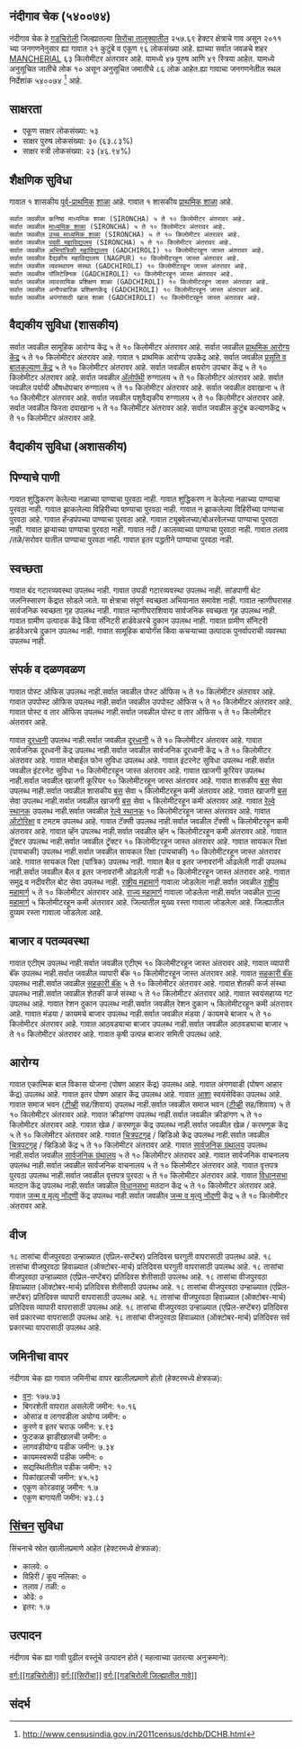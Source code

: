 {{माहितीचौकट भारतीय न्यायक्षेत्र
|प्रकार=गाव
|जनगणना_स्थलनिर्देशांक=540074
|स्थानिक_नाव=नंदीगाव चेक
|तालुका_नाव=सिरोंचा
|जिल्हा_नाव=गडचिरोली
|राज्य_नाव =महाराष्ट्र
|विभाग=
|जिल्हा=[[गडचिरोली]]
|तालुका_नावे =[[सिरोंचा]]
|जवळचे_शहर =[[MANCHERIAL]]
|अक्षांश=
|रेखांश=
|शोधक_स्थान =right
|क्षेत्रफळ_एकूण=2.58
|उंची=
|लोकसंख्या_एकूण=96
|लोकसंख्या_वर्ष=२०११
|लोकसंख्या_घनता=37
|लोकसंख्या_पुरुष=47
|लोकसंख्या_स्त्री=49
|लिंग_गुणोत्तर=1042
|अधिकृत_भाषा=[[मराठी]]
}}

== नंदीगाव चेक (५४००७४) ==

नंदीगाव चेक हे [[गडचिरोली जिल्हा | गडचिरोली]] जिल्ह्यातल्या [[सिरोंचा | सिरोंचा तालुक्यातील]] २५७.६९ हेक्टर क्षेत्राचे गाव असून २०११ च्या जनगणनेनुसार ह्या गावात २१ कुटुंबे व एकूण ९६ लोकसंख्या आहे. ह्याच्या सर्वात जवळचे शहर [[MANCHERIAL]] ६३ किलोमीटर अंतरावर आहे.  यामध्ये ४७ पुरुष आणि ४९ स्त्रिया आहेत. यामध्ये अनुसूचित जातीचे लोक १० असून अनुसूचित जमातीचे ८६ लोक आहेत.ह्या गावाचा जनगणनेतील स्थल निर्देशांक ५४००७४  <ref>http://www.censusindia.gov.in/2011census/dchb/DCHB.html</ref> आहे.


== साक्षरता ==  
* एकूण  साक्षर  लोकसंख्या: ५३
* साक्षर पुरुष लोकसंख्या: ३० (६३.८३%)
* साक्षर स्त्री लोकसंख्या: २३ (४६.९४%)


== शैक्षणिक सुविधा ==  
﻿गावात १ शासकीय [[पूर्व प्राथमिक शिक्षण|पूर्व-प्राथमिक]] [[शाळा]] आहे. 
﻿गावात १ शासकीय [[प्राथमिक शाळा]] आहे. 
 सर्वात जवळील कनिष्ठ माध्यमिक शाळा (SIRONCHA) ५ ते १० किलोमीटर अंतरावर आहे.
 सर्वात जवळील [[माध्यमिक शाळा]] (SIRONCHA) ५ ते १० किलोमीटर अंतरावर आहे.
 सर्वात जवळील [[उच्च माध्यमिक शिक्षण|उच्च माध्यमिक शाळा]] (SIRONCHA) ५ ते १० किलोमीटर अंतरावर आहे.
 सर्वात जवळील [[महाविद्यालय|पदवी महाविद्यालय]] (SIRONCHA) ५ ते १० किलोमीटर अंतरावर आहे.
 सर्वात जवळील [[अभियांत्रिकी|अभियांत्रिकी महाविद्यालय]] (GADCHIROLI) १० किलोमीटरहून जास्त अंतरावर आहे.
 सर्वात जवळील वैद्यकीय महाविद्यालय (NAGPUR) १० किलोमीटरहून जास्त अंतरावर आहे.
 सर्वात जवळील व्यवस्थापन संस्था (GADCHIROLI) १० किलोमीटरहून जास्त अंतरावर आहे.
 सर्वात जवळील पॉलिटेक्निक (GADCHIROLI) १० किलोमीटरहून जास्त अंतरावर आहे.
 सर्वात जवळील व्यावसायिक प्रशिक्षण शाळा (GADCHIROLI) १० किलोमीटरहून जास्त अंतरावर आहे.
 सर्वात जवळील अनौपचारिक प्रशिक्षणकेंद्र (GADCHIROLI) १० किलोमीटरहून जास्त अंतरावर आहे.
 सर्वात जवळील अपंगांसाठी खास शाळा (GADCHIROLI) १० किलोमीटरहून जास्त अंतरावर आहे.
 


== वैद्यकीय सुविधा (शासकीय) ==
सर्वात जवळील सामूहिक आरोग्य केंद्र ५ ते १० किलोमीटर अंतरावर आहे.
सर्वात जवळील [[प्राथमिक आरोग्य केंद्र]] ५ ते १० किलोमीटर अंतरावर आहे.
﻿गावात १ प्राथमिक आरोग्य उपकेंद्र आहे.
सर्वात जवळील [[प्रसूती| प्रसूति व बालकल्याण केंद्र]] ५ ते १० किलोमीटर अंतरावर आहे.
सर्वात जवळील क्षयरोग उपचार केंद्र ५ ते १० किलोमीटर अंतरावर आहे.
सर्वात जवळील [[अॅलोपॅथी|अ‍ॅलोपॅथी]] रुग्णालय ५ ते १० किलोमीटर अंतरावर आहे.
सर्वात जवळील पर्यायी औषधोपचार रुग्णालय ५ ते १० किलोमीटर अंतरावर आहे.
सर्वात जवळील दवाखाना ५ ते १० किलोमीटर अंतरावर आहे.
सर्वात जवळील पशुवैद्यकीय रुग्णालय  ५ ते १० किलोमीटर अंतरावर आहे.
सर्वात जवळील फिरता दवाखाना ५ ते १० किलोमीटर अंतरावर आहे.
सर्वात जवळील कुटुंब कल्याणकेंद्र  ५ ते १० किलोमीटर अंतरावर आहे.


== वैद्यकीय सुविधा (अशासकीय) ==











== पिण्याचे पाणी ==
गावात शुद्धिकरण केलेल्या नळाच्या पाण्याचा पुरवठा नाही.
गावात शुद्धिकरण न केलेल्या नळाच्या पाण्याचा पुरवठा नाही.
गावात झाकलेल्या विहिरीच्या पाण्याचा पुरवठा नाही.
गावात न झाकलेल्या विहिरीच्या पाण्याचा पुरवठा आहे.
गावात हॅन्डपंपच्या पाण्याचा पुरवठा आहे.
गावात ट्यूबवेलच्या/बोअरवेलच्या पाण्याचा पुरवठा नाही.
गावात झऱ्याच्या पाण्याचा पुरवठा नाही.
गावात नदी / कालव्याच्या पाण्याचा  पुरवठा नाही.
गावात तलाव /तळे/सरोवर यातील पाण्याचा पुरवठा नाही.
गावात इतर पद्धतीने पाण्याचा पुरवठा नाही.


== स्वच्छता ==
गावात बंद गटारव्यवस्था उपलब्ध नाही.
गावात उघडी गटारव्यवस्था उपलब्ध नाही.
सांडपाणी थेट जलनिस्सारण केंद्रात सोडले जाते.
या क्षेत्राचा संपूर्ण स्वच्छता अभियानात समावेश नाही.
गावात न्हाणीघरासह सार्वजनिक स्वच्छता गृह उपलब्ध नाही.
गावात न्हाणीघराशिवाय सार्वजनिक स्वच्छता गृह उपलब्ध नाही.
गावात ग्रामीण उत्पादक केंद्रे किंवा सॅनिटरी हार्डवेअरचे दुकान उपलब्ध नाही.
गावात ग्रामीण सॅनिटरी हार्डवेअरचे दुकान उपलब्ध नाही.
गावात सामूहिक बायोगॅस किंवा कचऱ्याच्या उत्पादक पुनर्वापराची व्यवस्था उपलब्ध नाही.


== संपर्क व दळणवळण ==
गावात पोस्ट ऑफिस उपलब्ध नाही.सर्वात जवळील पोस्ट ऑफिस ५ ते १० किलोमीटर अंतरावर आहे.
गावात उपपोस्ट ऑफिस उपलब्ध नाही.सर्वात जवळील उपपोस्ट ऑफिस ५ ते १० किलोमीटर अंतरावर आहे.
गावात पोस्ट व तार ऑफिस उपलब्ध नाही.सर्वात जवळील पोस्ट व तार ऑफिस ५ ते १० किलोमीटर अंतरावर आहे.

गावात [[दूरध्वनी]] उपलब्ध नाही.सर्वात जवळील [[दूरध्वनी]] ५ ते १० किलोमीटर अंतरावर आहे.
गावात सार्वजनिक दूरध्वनी केंद्र उपलब्ध नाही.सर्वात जवळील सार्वजनिक दूरध्वनी केंद्र ५ ते १० किलोमीटर अंतरावर आहे.
गावात मोबाईल फोन सुविधा उपलब्ध आहे.
गावात इंटरनेट सुविधा उपलब्ध नाही.सर्वात जवळील इंटरनेट सुविधा १० किलोमीटरहून जास्त अंतरावर आहे.
गावात खाजगी कूरियर उपलब्ध नाही.सर्वात जवळील खाजगी कूरियर १० किलोमीटरहून जास्त अंतरावर आहे.
गावात शासकीय [[बस]] सेवा उपलब्ध नाही.सर्वात जवळील शासकीय [[बस]] सेवा ५ किलोमीटरहून कमी अंतरावर आहे.
गावात खाजगी [[बस]] सेवा उपलब्ध नाही.सर्वात जवळील खाजगी [[बस]] सेवा ५ किलोमीटरहून कमी अंतरावर आहे.
गावात [[रेल्वे स्थानक]] उपलब्ध नाही.सर्वात जवळील [[रेल्वे स्थानक]] १० किलोमीटरहून जास्त अंतरावर आहे.
गावात [[ऑटोरिक्षा]] व टमटम उपलब्ध आहे.
गावात टॅक्सी उपलब्ध नाही.सर्वात जवळील टॅक्सी ५ किलोमीटरहून कमी अंतरावर आहे.
गावात व्हॅन उपलब्ध नाही.सर्वात जवळील व्हॅन ५ किलोमीटरहून कमी अंतरावर आहे.
गावात ट्रॅक्टर उपलब्ध नाही.सर्वात जवळील ट्रॅक्टर १० किलोमीटरहून जास्त अंतरावर आहे.
गावात सायकल रिक्षा (पायचाकी) उपलब्ध नाही.सर्वात जवळील सायकल रिक्षा (पायचाकी) १० किलोमीटरहून जास्त अंतरावर आहे.
गावात सायकल रिक्षा (यांत्रिक) उपलब्ध नाही.
गावात बैल व इतर जनावरांनी ओढलेली गाडी उपलब्ध नाही.सर्वात जवळील बैल व इतर जनावरांनी ओढलेली गाडी १० किलोमीटरहून जास्त अंतरावर आहे.
गावात समुद्र व नदीवरील बोट सेवा उपलब्ध नाही.
[[राष्ट्रीय महामार्ग]] गावाला जोडलेला नाही.सर्वात जवळील [[राष्ट्रीय महामार्ग]] ५ ते १० किलोमीटर अंतरावर आहे.
[[राज्य महामार्ग (भारत)|राज्य महामार्ग]] गावाला जोडलेला नाही.सर्वात जवळील [[राज्य महामार्ग (भारत)|राज्य महामार्ग]] ५ किलोमीटरहून कमी अंतरावर आहे.
जिल्यातील मुख्य रस्ता गावाला जोडलेला आहे.
जिल्ह्यातील दुय्यम रस्ता गावाला जोडलेला आहे.







== बाजार व पतव्यवस्था ==
गावात एटीएम उपलब्ध नाही.सर्वात जवळील एटीएम १० किलोमीटरहून जास्त अंतरावर आहे.
गावात व्यापारी बॅंक उपलब्ध नाही.सर्वात जवळील व्यापारी बॅंक १० किलोमीटरहून जास्त अंतरावर आहे.
गावात [[सहकारी संस्था|सहकारी बॅंक]] उपलब्ध नाही.सर्वात जवळील [[सहकारी संस्था|सहकारी बॅंक]] ५ ते १० किलोमीटर अंतरावर आहे.
गावात शेतकी कर्ज संस्था उपलब्ध नाही.सर्वात जवळील शेतकी कर्ज संस्था ५ ते १० किलोमीटर अंतरावर आहे.
गावात स्वयंसहाय्य गट उपलब्ध आहे.
गावात रेशन दुकान उपलब्ध नाही.सर्वात जवळील रेशन दुकान ५ किलोमीटरहून कमी अंतरावर आहे.
गावात मंडया / कायमचे बाजार उपलब्ध नाही.सर्वात जवळील मंडया / कायमचे बाजार ५ ते १० किलोमीटर अंतरावर आहे.
गावात आठवड्याचा बाजार उपलब्ध नाही.सर्वात जवळील आठवड्याचा बाजार ५ ते १० किलोमीटर अंतरावर आहे.
गावात कृषी उत्पन्न बाजार समिती  उपलब्ध आहे.


== आरोग्य ==
गावात एकात्मिक बाल विकास योजना (पोषण आहार केंद्र)  उपलब्ध आहे.
गावात अंगणवाडी (पोषण आहार केंद्र) उपलब्ध आहे.
गावात इतर पोषण आहार केंद्र उपलब्ध आहे.
गावात [[आरोग्य|आशा]] स्वयंसेविका उपलब्ध आहे.
गावात समाज भवन ([[दूरदर्शन|टीव्ही]] सह/शिवाय) उपलब्ध नाही.सर्वात जवळील समाज भवन ([[दूरदर्शन|टीव्ही]] सह/शिवाय) ५ ते १० किलोमीटर अंतरावर आहे.
गावात क्रीडांगण उपलब्ध नाही.सर्वात जवळील क्रीडांगण ५ ते १० किलोमीटर अंतरावर आहे.
गावात खेळ / करमणूक केंद्र उपलब्ध नाही.सर्वात जवळील खेळ / करमणूक केंद्र ५ ते १० किलोमीटर अंतरावर आहे.
गावात [[चित्रपटगृह]] / व्हिडिओ केंद्र उपलब्ध नाही.सर्वात जवळील [[चित्रपटगृह]] / व्हिडिओ केंद्र ५ ते १० किलोमीटर अंतरावर आहे.
गावात [[सार्वजनिक ग्रंथालय]] उपलब्ध नाही.सर्वात जवळील [[सार्वजनिक ग्रंथालय]] ५ ते १० किलोमीटर अंतरावर आहे.
गावात सार्वजनिक वाचनालय उपलब्ध नाही.सर्वात जवळील सार्वजनिक वाचनालय ५ ते १० किलोमीटर अंतरावर आहे.
गावात वृत्तपत्र पुरवठा उपलब्ध नाही.सर्वात जवळील वृत्तपत्र पुरवठा ५ ते १० किलोमीटर अंतरावर आहे.
गावात [[विधानसभा मतदारसंघ|विधानसभा]] मतदान केंद्र उपलब्ध नाही.सर्वात जवळील [[विधानसभा मतदारसंघ|विधानसभा]] मतदान केंद्र ५ ते १० किलोमीटर अंतरावर आहे.
गावात [[जन्म, मृत्यू, विवाह नोंदणी कायदा|जन्म व मृत्यु नोंदणी]] केंद्र उपलब्ध नाही.सर्वात जवळील [[जन्म, मृत्यू, विवाह नोंदणी कायदा|जन्म व मृत्यु नोंदणी]] केंद्र ५ ते १० किलोमीटर अंतरावर आहे.


== वीज ==
१८ तासांचा वीजपुरवठा उन्हाळ्यात (एप्रिल-सप्टेंबर) प्रतिदिवस घरगुती वापरासाठी उपलब्ध आहे.
१८ तासांचा वीजपुरवठा हिवाळ्यात (ऑक्टोबर-मार्च) प्रतिदिवस घरगुती वापरासाठी उपलब्ध आहे.
१८ तासांचा वीजपुरवठा उन्हाळ्यात (एप्रिल-सप्टेंबर) प्रतिदिवस शेतीसाठी उपलब्ध आहे.
१८ तासांचा वीजपुरवठा हिवाळ्यात (ऑक्टोबर-मार्च) प्रतिदिवस शेतीसाठी उपलब्ध आहे.
१८ तासांचा वीजपुरवठा उन्हाळ्यात (एप्रिल-सप्टेंबर) प्रतिदिवस व्यापारी वापरासाठी उपलब्ध आहे.
१८ तासांचा वीजपुरवठा हिवाळ्यात (ऑक्टोबर-मार्च) प्रतिदिवस व्यापारी वापरासाठी उपलब्ध आहे.
१८ तासांचा वीजपुरवठा उन्हाळ्यात (एप्रिल-सप्टेंबर) प्रतिदिवस सर्व प्रकारच्या वापरासाठी उपलब्ध आहे.
१८ तासांचा वीजपुरवठा हिवाळ्यात (ऑक्टोबर-मार्च) प्रतिदिवस सर्व प्रकारच्या वापरासाठी उपलब्ध आहे.


== जमिनीचा वापर ==
नंदीगाव चेक ह्या गावात जमिनीचा वापर खालीलप्रमाणे होतो (हेक्टरमध्ये क्षेत्रफळ):
* [[वन]]: १७७.७३
* बिगरशेती वापरात असलेली जमीन: १०.१६
* ओसाड व लागवडीला अयोग्य जमीन: ०
* कुरणे व इतर चराऊ जमीन: ४.९३
* फुटकळ झाडीखालची जमीन: ०
* लागवडीयोग्य पडीक जमीन: ७.३४
* कायमस्वरूपी पडीक जमीन: ०
* सद्यस्थितीतील पडीक जमीन: १२
* पिकांखालची जमीन: ४५.५३
* एकूण कोरडवाहू जमीन: १.७
* एकूण बागायती जमीन: ४३.८३


== [[सिंचन]] सुविधा ==
सिंचनाचे स्रोत खालीलप्रमाणे आहेत (हेक्टरमध्ये क्षेत्रफळ):
* कालवे: ०
* विहिरी / कूप नलिका: ०
* तलाव / तळी: ०
* ओढे: ०
* इतर: १.७


== उत्पादन ==
नंदीगाव चेक ह्या गावी पुढील वस्तूंचे उत्पादन होते ( महत्वाच्या उतरत्या अनुक्रमाने): 


[[वर्ग:[[गडचिरोली]]]]
[[वर्ग:[[सिरोंचा]]]]
[[वर्ग:[[गडचिरोली जिल्ह्यातील गावे]]]]


== संदर्भ ==
{{संदर्भनोंदी}}


